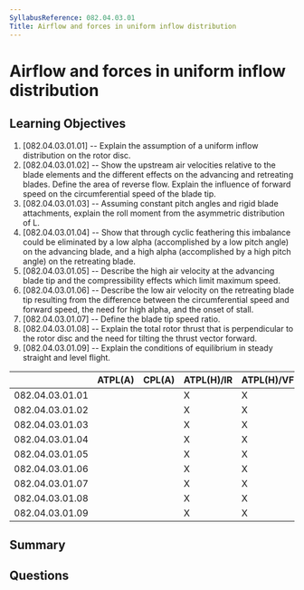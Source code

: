 ```yaml
---
SyllabusReference: 082.04.03.01
Title: Airflow and forces in uniform inflow distribution
---
```


# Airflow and forces in uniform inflow distribution

## Learning Objectives

1. [082.04.03.01.01] -- Explain the assumption of a uniform inflow distribution on the rotor disc.
2. [082.04.03.01.02] -- Show the upstream air velocities relative to the blade elements and the different effects on the advancing and retreating blades. Define the area of reverse flow. Explain the influence of forward speed on the circumferential speed of the blade tip.
3. [082.04.03.01.03] -- Assuming constant pitch angles and rigid blade attachments, explain the roll moment from the asymmetric distribution of L.
4. [082.04.03.01.04] -- Show that through cyclic feathering this imbalance could be eliminated by a low alpha (accomplished by a low pitch angle) on the advancing blade, and a high alpha (accomplished by a high pitch angle) on the retreating blade. 
5. [082.04.03.01.05] -- Describe the high air velocity at the advancing blade tip and the compressibility effects which limit maximum speed.
6. [082.04.03.01.06] -- Describe the low air velocity on the retreating blade tip resulting from the difference between the circumferential speed and forward speed, the need for high alpha, and the onset of stall.
7. [082.04.03.01.07] -- Define the blade tip speed ratio.
8. [082.04.03.01.08] -- Explain the total rotor thrust that is perpendicular to the rotor disc and the need for tilting the thrust vector forward.
9. [082.04.03.01.09] -- Explain the conditions of equilibrium in steady straight and level flight.


|                 | ATPL(A) | CPL(A) | ATPL(H)/IR | ATPL(H)/VFR | CPL(H) | IR | CBIR(A) |
|-----------------|---------|--------|------------|-------------|--------|----|---------|
| 082.04.03.01.01 |         |        |      X     |      X      |   X    |    |         |
| 082.04.03.01.02 |         |        |      X     |      X      |   X    |    |         |
| 082.04.03.01.03 |         |        |      X     |      X      |   X    |    |         |
| 082.04.03.01.04 |         |        |      X     |      X      |   X    |    |         |
| 082.04.03.01.05 |         |        |      X     |      X      |   X    |    |         |
| 082.04.03.01.06 |         |        |      X     |      X      |   X    |    |         |
| 082.04.03.01.07 |         |        |      X     |      X      |   X    |    |         |
| 082.04.03.01.08 |         |        |      X     |      X      |   X    |    |         |
| 082.04.03.01.09 |         |        |      X     |      X      |   X    |    |         |

## Summary

## Questions

